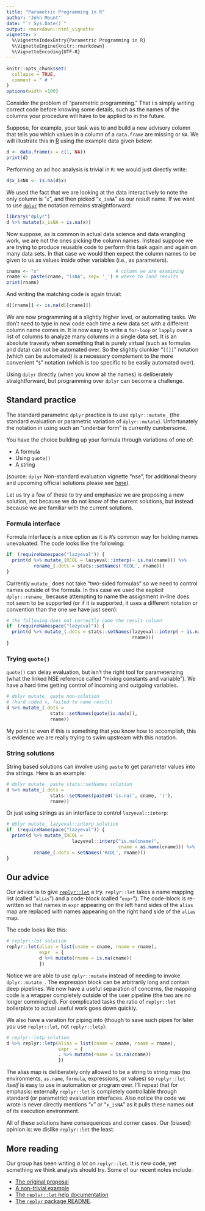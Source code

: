 ```yaml
---
title: "Parametric Programming in R"
author: "John Mount"
date: "`r Sys.Date()`"
output: rmarkdown::html_vignette
vignette: >
  %\VignetteIndexEntry{Parametric Programming in R}
  %\VignetteEngine{knitr::rmarkdown}
  %\VignetteEncoding{UTF-8}
---
```


```r
knitr::opts_chunk$set(
  collapse = TRUE,
  comment = " # "
)
options(width =100)
```

Consider the problem of "parametric programming."  That i:s simply writing correct
code before knowing some details, such as the names of the columns your
procedure will have to be applied to in the future.

Suppose, for example, your task was to and build a new advisory column that tells
you which values in a column of a `data.frame` are missing or `NA`.  We will illustrate this in [R](https://cran.r-project.org) using the example data given below:

```r
d <- data.frame(x = c(1, NA))
print(d)
```

Performing an ad hoc analysis is trivial in `R`: we would just
directly write:

```r
d$x_isNA <- is.na(d$x)
```

We used the fact that we are looking at the data interactively to note the only column is "`x`", and
then picked "`x_isNA`" as our result name.  If we want to use  [`dplyr`](https://CRAN.R-project.org/package=dplyr )
the notation remains straightforward:

```r
library("dplyr")
d %>% mutate(x_isNA = is.na(x))
```

Now suppose, as is common in actual data science and data wrangling work, we
are not the ones picking the column names.  Instead suppose we are trying to produce
reusable code to perform this task again and again on many data sets.  In that
case we would then expect the column names to be given to us as values inside
other variables (i.e., as parameters).

```r
cname <- "x"                            # column we are examining
rname <- paste(cname, "isNA", sep= '_') # where to land results
print(rname)
```

And writing the matching code is again trivial:

```r
d[[rname]] <- is.na(d[[cname]])
```

We are now programming at a slightly higher level, or automating tasks.  We don't need
to type in new code each time a new data set with a different column name comes in.  It
is now easy to write a `for-loop` or `lapply` over a list of columns to analyze many columns
in a single data set.  It is an absolute travesty when something that is purely virtual (such 
as formulas and data) can not be automated over.  So the slightly clunkier "`[[]]`" notation (which
can be automated) is a necessary complement to the more convenient "`$`" notation (which is too specific
to be easily automated over).

Using `dplyr`
directly (when you know all the names) 
is deliberately straightforward, but programming over `dplyr` can  become a challenge.

## Standard practice

The standard parametric `dplyr` practice is to use `dplyr::mutate_` (the standard 
evaluation or parametric variation of `dplyr::mutate`). Unfortunately 
the notation in using such an "underbar form" is currently cumbersome.

You have the choice building up your formula through variations of
one of:

 * A formula
 * Using `quote()`
 * A string
 
(source: `dplyr` Non-standard evaluation vignette "nse", for additional theory and upcoming official solutions please see [here](https://rpubs.com/hadley/lazyeval)).

Let us try a few of these to try and emphasize we are proposing a new solution, not because
we do not know of the current solutions, but instead because we are familiar with the current solutions.

### Formula interface

Formula interface is a nice option as it is `R`'s common way for holding names
unevaluated.  The code looks like the following:
 
```r
if  (requireNamespace("lazyeval")) {
  print(d %>% mutate_(RCOL = lazyeval::interp(~ is.na(cname))) %>%
          rename_(.dots = stats::setNames('RCOL', rname)))
}
```

Currently `mutate_` does not take "two-sided formulas" so we need to control
names outside of the formula.
In this case we used the explicit `dplyr::rename_` because attempting to name the
assignment in-line does not seem to be supported (or if it is supported, it uses 
a different notation or convention than the one we have just seen):

```r
# the following does not correctly name the result column
if  (requireNamespace("lazyeval")) {
  print(d %>% mutate_(.dots = stats::setNames(lazyeval::interp( ~ is.na(cname)),
                                              rname)))
}
```

### Trying `quote()`

`quote()` can delay evaluation, but isn't the right tool for parameterizing
(what the linked NSE reference called "mixing constants and variable").  We have
a hard time getting control of incoming and outgoing variables.

```r
# dplyr mutate_ quote non-solution
# (hard coded x, failed to name result)
d %>% mutate_(.dots =
                stats::setNames(quote(is.na(x)),
                rname))
```

My point is: even if this is something that *you* know how to accomplish, 
this is evidence we are really trying to swim upstream with this notation.

### String solutions 

String based solutions can involve using `paste` to get parameter values
into the strings.  Here is an example:

```r
# dplyr mutate_ paste stats::setNames solution
d %>% mutate_(.dots =
                stats::setNames(paste0('is.na(', cname, ')'),
                rname))
```

Or just using strings as an interface to control `lazyeval::interp`:

```r
# dplyr mutate_ lazyeval::interp solution
if  (requireNamespace("lazyeval")) {
  print(d %>% mutate_(RCOL =
                        lazyeval::interp("is.na(cname)",
                                         cname = as.name(cname))) %>%
          rename_(.dots = setNames('RCOL', rname)))
}
```

## Our advice

Our advice is to give [`replyr::let`](https://github.com/WinVector/replyr) a try.
`replyr::let` takes a name mapping list (called "`alias`") and a code-block (called "`expr`").
The code-block is re-written so that names in `expr` appearing on the left hand sides
of the `alias` map are replaced with names appearing on the right hand side of the `alias` map.

The code looks like this:

```r
# replyr::let solution
replyr::let(alias = list(cname = cname, rname = rname),
            expr  = {
            d %>% mutate(rname = is.na(cname))
            })
```

Notice we are able to use `dplyr::mutate` instead of needing to invoke `dplyr::mutate_`.
The expression block can be arbitrarily long and contain deep pipelines.  We now have
a useful separation of concerns, the mapping code is a wrapper completely outside of the user
pipeline (the two are no longer commingled). For complicated
tasks the ratio of `replyr::let` boilerplate to actual useful work goes down quickly.

We also have a varation for piping into (though to save such pipes for later you use 
`replyr::let`, not `replyr::letp`):

```r
# replyr::letp solution
d %>% replyr::letp(alias = list(cname = cname, rname = rname),
                   expr  = {
                   . %>% mutate(rname = is.na(cname))
                   })
```

The alias map is deliberately only allowed to be a string to string map (no environments, `as.name`, `formula`, expressions, or values) so `replyr::let` *itself* is easy to use in automation or program over. 
I'll repeat that for emphasis: externally `replyr::let` is completely controllable through standard
(or parametric) evaluation interfaces.
Also notice the code we wrote is never directly mentions "`x`" or "`x_isNA`" as it pulls these names out of its execution environment.

All of these solutions have consequences and corner cases.  Our (biased) opinion is: we dislike `replyr::let` the least.

## More reading

Our group has been writing *a lot* on `replyr::let`.  It is new code, yet something we think analysts should try.  Some of our recent notes include:

 * [The original proposal](http://www.win-vector.com/blog/2016/12/parametric-variable-names-and-dplyr/)
 * [A non-trivial example](http://www.win-vector.com/blog/2016/12/using-replyrlet-to-parameterize-dplyr-expressions/)
 * [The `replyr::let` help documentation](http://www.win-vector.com/blog/2016/12/helplet-packagereplyr/)
 * [The `replyr` package README](https://github.com/WinVector/replyr/blob/master/README.md).
